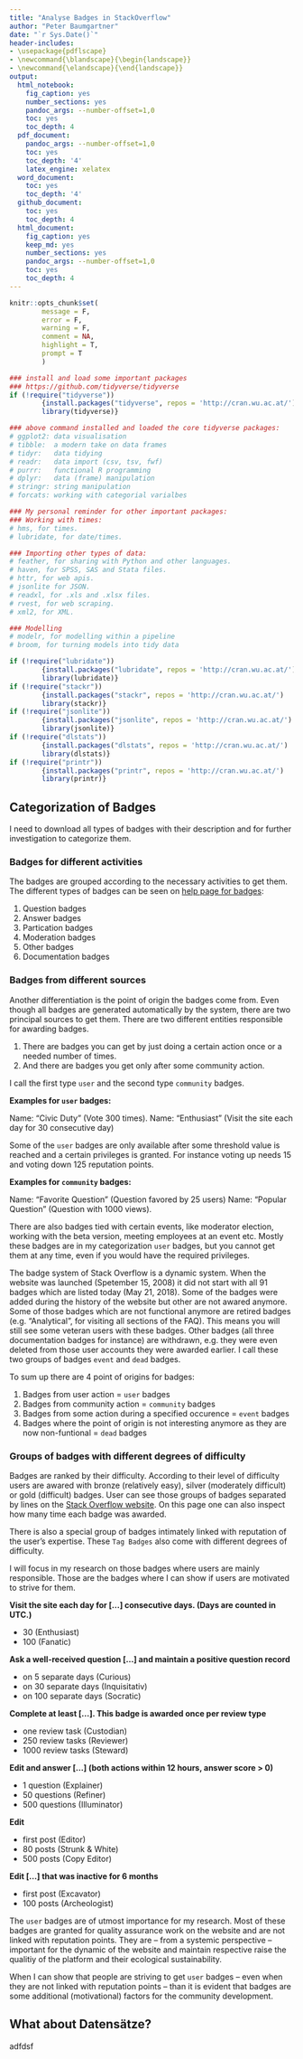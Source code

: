 ```yaml
---
title: "Analyse Badges in StackOverflow"
author: "Peter Baumgartner"
date: "`r Sys.Date()`"
header-includes:
- \usepackage{pdflscape}
- \newcommand{\blandscape}{\begin{landscape}}
- \newcommand{\elandscape}{\end{landscape}}
output:
  html_notebook:
    fig_caption: yes
    number_sections: yes
    pandoc_args: --number-offset=1,0
    toc: yes
    toc_depth: 4
  pdf_document:
    pandoc_args: --number-offset=1,0
    toc: yes
    toc_depth: '4'
    latex_engine: xelatex
  word_document:
    toc: yes
    toc_depth: '4'
  github_document:
    toc: yes
    toc_depth: 4
  html_document:
    fig_caption: yes
    keep_md: yes
    number_sections: yes
    pandoc_args: --number-offset=1,0
    toc: yes
    toc_depth: 4
---
```

```r
knitr::opts_chunk$set(
        message = F,
        error = F,
        warning = F,
        comment = NA,
        highlight = T,
        prompt = T
        )

### install and load some important packages
### https://github.com/tidyverse/tidyverse
if (!require("tidyverse"))
        {install.packages("tidyverse", repos = 'http://cran.wu.ac.at/')
        library(tidyverse)}

### above command installed and loaded the core tidyverse packages:
# ggplot2: data visualisation
# tibble:  a modern take on data frames
# tidyr:   data tidying
# readr:   data import (csv, tsv, fwf)
# purrr:   functional R programming
# dplyr:   data (frame) manipulation
# stringr: string manipulation
# forcats: working with categorial varialbes

### My personal reminder for other important packages:
### Working with times:
# hms, for times.
# lubridate, for date/times.

### Importing other types of data:
# feather, for sharing with Python and other languages.
# haven, for SPSS, SAS and Stata files.
# httr, for web apis.
# jsonlite for JSON.
# readxl, for .xls and .xlsx files.
# rvest, for web scraping.
# xml2, for XML.

### Modelling
# modelr, for modelling within a pipeline
# broom, for turning models into tidy data

if (!require("lubridate"))
        {install.packages("lubridate", repos = 'http://cran.wu.ac.at/')
        library(lubridate)}
if (!require("stackr"))
        {install.packages("stackr", repos = 'http://cran.wu.ac.at/')
        library(stackr)}
if (!require("jsonlite"))
        {install.packages("jsonlite", repos = 'http://cran.wu.ac.at/')
        library(jsonlite)}
if (!require("dlstats"))
        {install.packages("dlstats", repos = 'http://cran.wu.ac.at/')
        library(dlstats)}
if (!require("printr"))
        {install.packages("printr", repos = 'http://cran.wu.ac.at/')
        library(printr)}

```
<!-- My personal user number: `r petzi <- 7322615` -->

<!-- `r actions <- c("answers", "badges", "comments", "favorites", "mentioned", "network-activity", "posts", "questions", "reputation", "reputation-history", "suggested-edits", "tags", "top-answer-tags", "top-question-tags", "top-tags", "privileges", "notifications", "moderators", "timeline")` -->

## Categorization of Badges

I need to download all types of badges with their description and for further investigation to categorize them. 

### Badges for different activities

The badges are grouped according to the necessary activities to get them. The different types of badges can be seen on [help page for badges](https://stackoverflow.com/help/badges):

1) Question badges
2) Answer badges
3) Partication badges
4) Moderation badges
5) Other badges
6) Documentation badges

### Badges from different sources 

Another differentiation is the point of origin the badges come from. Even though all badges are generated automatically by the system, there are two principal sources to get them. There are two different entities responsible for awarding badges. 

1. There are badges you can get by just doing a certain action once or a needed number of times. 
2. And there are badges you get only after some community action. 

I call the first type `user` and the second type `community` badges.

**Examples for `user` badges:**

Name: "Civic Duty" (Vote 300 times). 
Name: "Enthusiast" (Visit the site each day for 30 consecutive day)

Some of the `user` badges are only available after some threshold value is reached and a certain privileges is granted. For instance voting up needs 15 and voting down 125 reputation points. 

**Examples for `community` badges:**

Name: "Favorite Question" (Question favored by 25 users)
Name: "Popular Question" (Question with 1000 views).

There are also badges tied with certain events, like moderator election, working with the beta version, meeting employees at an event etc. Mostly these badges are in my categorization `user` badges, but you cannot get them at any time, even if you would have the required privileges.

The badge system of Stack Overflow is a dynamic system. When the website was launched (Spetember 15, 2008) it did not start with all 91 badges which are listed today (May 21, 2018). Some of the badges were added during the history of the website but other are not awared anymore. Some of those badges which are not functional anymore are retired badges (e.g. "Analytical", for visiting all sections of the FAQ). This means you will still see some veteran users with these badges. Other badges (all three documentation badges for instance) are withdrawn, e.g. they were even deleted from those user accounts they were awarded earlier. I call these two groups of badges `event` and `dead` badges.

To sum up there are 4 point of origins for badges:

1) Badges from user action = `user` badges
2) Badges from community action = `community` badges
3) Badges from some action during a specified occurence = `event` badges
4) Badges where the point of origin is not interesting anymore as they are now non-funtional = `dead` badges  

### Groups of badges with different degrees of difficulty

Badges are ranked by their difficulty. According to their level of difficulty users are awared with bronze (relatively easy), silver (moderately difficult) or gold (difficult) badges. User can see those groups of badges separated by lines on the [Stack Overflow website](https://stackoverflow.com/help/badges). On this page one can also inspect how many time each badge was awarded.

There is also a special group of badges intimately linked with reputation of the user's expertise. These `Tag Badges` also come with different degrees of difficulty.

I will focus in my research on those badges where users are mainly responsible. Those are the badges where I can show if users are motivated to strive for them. 

**Visit the site each day for […] consecutive days. (Days are counted in UTC.)**

* 30 (Enthusiast)
* 100 (Fanatic)

**Ask a well-received question […] and maintain a positive question record**

* on 5 separate days (Curious)
* on 30 separate days (Inquisitativ)
* on 100 separate days (Socratic)

**Complete at least […]. This badge is awarded once per review type**

* one review task (Custodian)
* 250 review tasks (Reviewer)
* 1000 review tasks (Steward)

**Edit and answer […] (both actions within 12 hours, answer score > 0)**

* 1 question (Explainer)
* 50 questions (Refiner)
* 500 questions (Illuminator)

**Edit**

* first post (Editor)
* 80 posts (Strunk & White)
* 500 posts (Copy Editor)

**Edit […] that was inactive for 6 months**

* first post (Excavator)
* 100 posts (Archeologist)


The `user` badges are of utmost importance for my research. Most of these badges are granted for quality assurance work on the website and are not linked with reputation points. They are -- from a systemic perspective -- important for the dynamic of the website and maintain respective raise the qualitiy of the platform and their ecological sustainability.

When I can show that people are striving to get `user` badges -- even when they are not linked with reputation points -- than it is evident that badges are some additional (motivational) factors for the community development.


## What about Datensätze?

adfdsf

